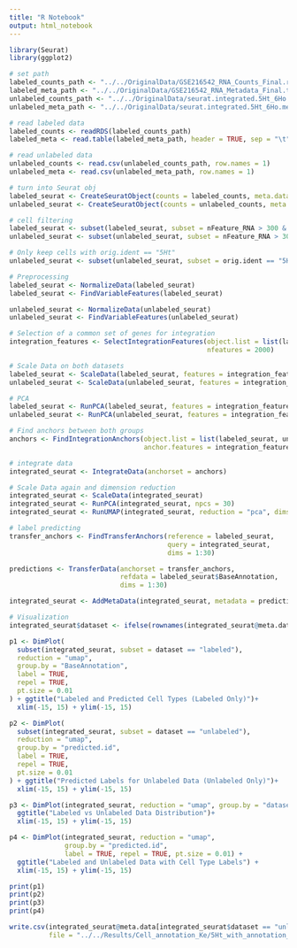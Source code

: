 ---
title: "R Notebook"
output: html_notebook
---

```{r}
library(Seurat)
library(ggplot2)

# set path
labeled_counts_path <- "../../OriginalData/GSE216542_RNA_Counts_Final.rds"  
labeled_meta_path <- "../../OriginalData/GSE216542_RNA_Metadata_Final.txt" 
unlabeled_counts_path <- "../../OriginalData/seurat.integrated.5Ht_6Ho.counts.csv"
unlabeled_meta_path <- "../../OriginalData/seurat.integrated.5Ht_6Ho.metadata.csv" 

# read labeled data
labeled_counts <- readRDS(labeled_counts_path)
labeled_meta <- read.table(labeled_meta_path, header = TRUE, sep = "\t", row.names = 1)

# read unlabeled data
unlabeled_counts <- read.csv(unlabeled_counts_path, row.names = 1)
unlabeled_meta <- read.csv(unlabeled_meta_path, row.names = 1)

# turn into Seurat obj
labeled_seurat <- CreateSeuratObject(counts = labeled_counts, meta.data = labeled_meta)
unlabeled_seurat <- CreateSeuratObject(counts = unlabeled_counts, meta.data = unlabeled_meta)

# cell filtering
labeled_seurat <- subset(labeled_seurat, subset = nFeature_RNA > 300 & nFeature_RNA < 5000 & percent.mt <= 10)
unlabeled_seurat <- subset(unlabeled_seurat, subset = nFeature_RNA > 300 & nFeature_RNA < 5000 & percent.mt <= 10)

# Only keep cells with orig.ident == "5Ht"
unlabeled_seurat <- subset(unlabeled_seurat, subset = orig.ident == "5Ht")

# Preprocessing
labeled_seurat <- NormalizeData(labeled_seurat)
labeled_seurat <- FindVariableFeatures(labeled_seurat)

unlabeled_seurat <- NormalizeData(unlabeled_seurat)
unlabeled_seurat <- FindVariableFeatures(unlabeled_seurat)

# Selection of a common set of genes for integration
integration_features <- SelectIntegrationFeatures(object.list = list(labeled_seurat, unlabeled_seurat), 
                                                  nfeatures = 2000)

# Scale Data on both datasets
labeled_seurat <- ScaleData(labeled_seurat, features = integration_features)
unlabeled_seurat <- ScaleData(unlabeled_seurat, features = integration_features)

# PCA
labeled_seurat <- RunPCA(labeled_seurat, features = integration_features)
unlabeled_seurat <- RunPCA(unlabeled_seurat, features = integration_features)

# Find anchors between both groups
anchors <- FindIntegrationAnchors(object.list = list(labeled_seurat, unlabeled_seurat), 
                                  anchor.features = integration_features)

# integrate data
integrated_seurat <- IntegrateData(anchorset = anchors)

# Scale Data again and dimension reduction
integrated_seurat <- ScaleData(integrated_seurat)
integrated_seurat <- RunPCA(integrated_seurat, npcs = 30)
integrated_seurat <- RunUMAP(integrated_seurat, reduction = "pca", dims = 1:30)

# label predicting
transfer_anchors <- FindTransferAnchors(reference = labeled_seurat, 
                                        query = integrated_seurat, 
                                        dims = 1:30)  

predictions <- TransferData(anchorset = transfer_anchors, 
                            refdata = labeled_seurat$BaseAnnotation, 
                            dims = 1:30)

integrated_seurat <- AddMetaData(integrated_seurat, metadata = predictions)

# Visualization
integrated_seurat$dataset <- ifelse(rownames(integrated_seurat@meta.data) %in% rownames(labeled_seurat@meta.data), "labeled", "unlabeled")

p1 <- DimPlot(
  subset(integrated_seurat, subset = dataset == "labeled"), 
  reduction = "umap", 
  group.by = "BaseAnnotation", 
  label = TRUE, 
  repel = TRUE,
  pt.size = 0.01
) + ggtitle("Labeled and Predicted Cell Types (Labeled Only)")+
  xlim(-15, 15) + ylim(-15, 15)

p2 <- DimPlot(
  subset(integrated_seurat, subset = dataset == "unlabeled"), 
  reduction = "umap", 
  group.by = "predicted.id", 
  label = TRUE, 
  repel = TRUE,
  pt.size = 0.01
) + ggtitle("Predicted Labels for Unlabeled Data (Unlabeled Only)")+
  xlim(-15, 15) + ylim(-15, 15)

p3 <- DimPlot(integrated_seurat, reduction = "umap", group.by = "dataset", label = TRUE, pt.size = 0.01, repel = TRUE) +
  ggtitle("Labeled vs Unlabeled Data Distribution")+
  xlim(-15, 15) + ylim(-15, 15)

p4 <- DimPlot(integrated_seurat, reduction = "umap", 
              group.by = "predicted.id", 
              label = TRUE, repel = TRUE, pt.size = 0.01) +
  ggtitle("Labeled and Unlabeled Data with Cell Type Labels") +
  xlim(-15, 15) + ylim(-15, 15)

print(p1)
print(p2)
print(p3)
print(p4)
```

```{r}
write.csv(integrated_seurat@meta.data[integrated_seurat$dataset == "unlabeled", ], 
          file = "../../Results/Cell_annotation_Ke/5Ht_with_annotation_by_ref_data.csv")
```
